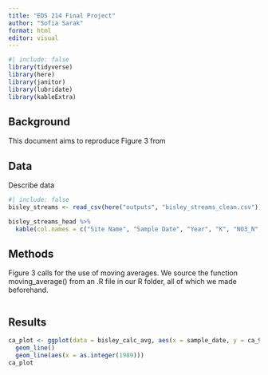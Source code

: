```yaml
---
title: "EDS 214 Final Project"
author: "Sofia Sarak"
format: html
editor: visual
---
```


```r
#| include: false
library(tidyverse)
library(here)
library(janitor)
library(lubridate)
library(kableExtra)
```

## Background

This document aims to reproduce Figure 3 from 

## Data

Describe data

```r
#| include: false
bisley_streams <- read_csv(here("outputs", "bisley_streams_clean.csv"))
```
```r
bisley_streams_head %>% 
  kable(col.names = c("Site Name", "Sample Date", "Year", "K", "NO3_N", "Mg", "Ca", "NH4_N"))
```



## Methods

Figure 3 calls for the use of moving averages. We source the function moving_average() from an .R file in our R folder, all of which we made beforehand.

```r


```

## Results

```r
ca_plot <- ggplot(data = bisley_calc_avg, aes(x = sample_date, y = ca_9wk_avg)) + 
  geom_line() 
  geom_line(aes(x = as.integer(1989)))
ca_plot
```
